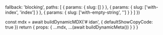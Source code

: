 
  fallback: 'blocking',
  paths: [
    {
      params: {
        slug: []
      }
    },
    {
      params: {
        slug: ['with-index', 'index']
      }
    },
    {
     params: {
       slug: ['with-empty-string', '']
     }
   }
  ]
})

  const mdx = await buildDynamicMDX('# idan', {
    defaultShowCopyCode: true
  })
  return {
    props: {
      ...mdx,
      ...(await buildDynamicMeta())
    }
  }
}

<RemoteContent />
